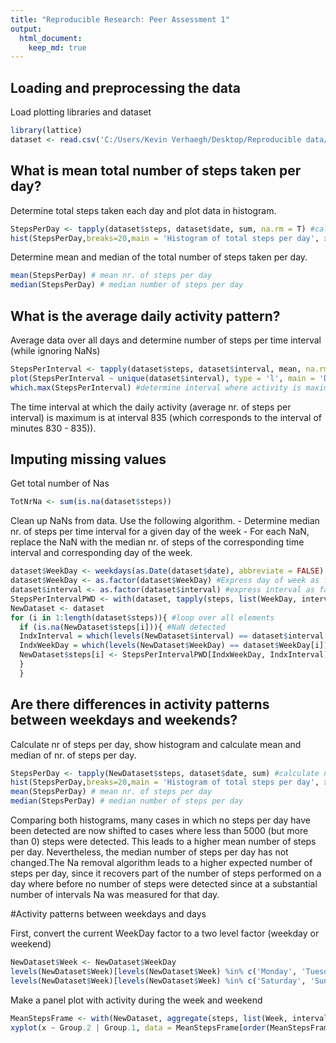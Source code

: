 ---
title: "Reproducible Research: Peer Assessment 1"
output: 
  html_document:
    keep_md: true
---

## Loading and preprocessing the data


Load plotting libraries and dataset

```{r echo=TRUE}
library(lattice) 
dataset <- read.csv('C:/Users/Kevin Verhaegh/Desktop/Reproducible data/Assignment 1/activity.csv')
```

## What is mean total number of steps taken per day?


Determine total steps taken each day and plot data in histogram.

```{r echo=TRUE}
StepsPerDay <- tapply(dataset$steps, dataset$date, sum, na.rm = T) #calculate nr. of steps per day and ignorne NaNs
hist(StepsPerDay,breaks=20,main = 'Histogram of total steps per day', xlab = 'Nr of steps', col='lightblue') #make histogram of nr. of steps per day
```

Determine mean and median of the total number of steps taken per day.

```{r echo=TRUE}
mean(StepsPerDay) # mean nr. of steps per day
median(StepsPerDay) # median number of steps per day
```

## What is the average daily activity pattern?


Average data over all days and determine number of steps per time interval (while ignoring NaNs)

```{r echo=TRUE}
StepsPerInterval <- tapply(dataset$steps, dataset$interval, mean, na.rm = T) #calculate mean nr. of steps per interval and ignorne NaNs
plot(StepsPerInterval ~ unique(dataset$interval), type = 'l', main = 'Daily activity pattern', xlab = 'Time interval (minutes)', ylab = 'Average steps per interval') #plot
which.max(StepsPerInterval) #determine interval where activity is maximum
```

The time interval at which the daily activity (average nr. of steps per interval) is maximum is at interval 835 (which corresponds to the interval of minutes 830 - 835)). 


## Imputing missing values


Get total number of Nas

```{r echo=TRUE}
TotNrNa <- sum(is.na(dataset$steps))
```

Clean up NaNs from data. Use the following algorithm.
- Determine median nr. of steps per time interval for a given day of the week
- For each NaN, replace the NaN with the median nr. of steps of the corresponding time interval and corresponding day of the week.

```{r echo=TRUE}
dataset$WeekDay <- weekdays(as.Date(dataset$date), abbreviate = FALSE) #append to data set the day of the week
dataset$WeekDay <- as.factor(dataset$WeekDay) #Express day of week as factor
dataset$interval <- as.factor(dataset$interval) #express interval as factor
StepsPerIntervalPWD <- with(dataset, tapply(steps, list(WeekDay, interval), median, na.rm = T)) #calculate median nr. of steps per interval per week day and ignorne NaNs
NewDataset <- dataset
for (i in 1:length(dataset$steps)){ #loop over all elements
  if (is.na(NewDataset$steps[i])){ #NaN detected
  IndxInterval = which(levels(NewDataset$interval) == dataset$interval[i]) #get index interval level
  IndxWeekDay = which(levels(NewDataset$WeekDay) == dataset$WeekDay[i]) #get index week day level
  NewDataset$steps[i] <- StepsPerIntervalPWD[IndxWeekDay, IndxInterval] #replace NaN
  }
  }
```

## Are there differences in activity patterns between weekdays and weekends?


Calculate nr of steps per day, show histogram and calculate mean and median of nr. of steps per day.

```{r echo=TRUE}
StepsPerDay <- tapply(NewDataset$steps, dataset$date, sum) #calculate nr. of steps per day 
hist(StepsPerDay,breaks=20,main = 'Histogram of total steps per day', xlab = 'Nr of steps', col='lightblue') #make histogram of nr. of steps per day
mean(StepsPerDay) # mean nr. of steps per day
median(StepsPerDay) # median number of steps per day
```

Comparing both histograms, many cases in which no steps per day have been detected are now shifted to cases where less than 5000 (but more than 0) steps were detected. This leads to a higher mean number of steps per day. Nevertheless, the median number of steps per day has not changed.The Na removal algorithm leads to a higher expected number of steps per day, since it recovers part of the number of steps performed on a day where before no number of steps were detected since at a substantial number of intervals Na was measured for that day.

#Activity patterns between weekdays and days

First, convert the current WeekDay factor to a two level factor (weekday or weekend)

```{r echo=TRUE}
NewDataset$Week <- NewDataset$WeekDay
levels(NewDataset$Week)[levels(NewDataset$Week) %in% c('Monday', 'Tuesday', 'Wednesday', 'Thursday', 'Friday')] <- 'Week'
levels(NewDataset$Week)[levels(NewDataset$Week) %in% c('Saturday', 'Sunday')] <- 'Weekend'
```

Make a panel plot with activity during the week and weekend

```{r echo=TRUE}
MeanStepsFrame <- with(NewDataset, aggregate(steps, list(Week, interval), mean))
xyplot(x ~ Group.2 | Group.1, data = MeanStepsFrame[order(MeanStepsFrame$Group.2),], type = 'l', main = 'Activity during week and weekend', 'xlab' = '', ylab = 'Mean nr. of steps', layout = c(1,2))
```